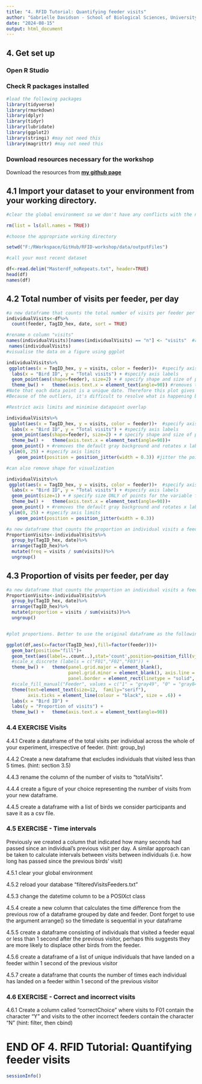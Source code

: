 ```yaml
---
title: "4. RFID Tutorial: Quantifying feeder visits"
author: "Gabrielle Davidson - School of Biological Sciences, University of East Anglia"
date: "2024-08-15"
output: html_document
---
```

## 4. Get set up

### Open R Studio

### Check R packages installed
```r
#load the following packages
library(tidyverse)
library(rmarkdown)
library(dplyr)
library(tidyr)
library(lubridate)
library(ggplot2)
library(stringi) #may not need this
library(magrittr) #may not need this

```
### Download resources necessary for the workshop
Download the resources from **[my github page](https://github.com/DrGLDavidson/RFID-workshop)**

## 4.1 Import your dataset to your environment from your working directory. 

```r

#clear the global environment so we don't have any conflicts with the next steps 

rm(list = ls(all.names = TRUE))

#choose the appropriate working directory

setwd("F:/RWorkspace/GitHub/RFID-workshop/data/outputFiles")

#call your most recent dataset 

df<-read.delim("Masterdf_noRepeats.txt", header=TRUE)
head(df)
names(df)

```

## 4.2 Total number of visits per feeder, per day
```r
#a new dataframe that counts the total number of visits per feeder per individual, per date. 
individualVisits<-df%>%
  count(feeder, TagID_hex, date, sort = TRUE) 

#rename n column "visits"
names(individualVisits)[names(individualVisits) == "n"] <- "visits"  #rename columns
 names(individualVisits)
#visualise the data on a figure using ggplot 

individualVisits%>%
 ggplot(aes(x = TagID_hex, y = visits, color = feeder))+  #specify axis labels and groupings
  labs(x = "Bird ID", y = "Total visits") + #specify axis labels
  geom_point(aes(shape=feeder), size=2) + # specify shape and size of points for the variable feeder
  theme_bw() +   theme(axis.text.x = element_text(angle=90)) #removes the default gray background and rotates x labels. 
#Note that each data point is a unique date. Therefore this plot gives you information not only on the number of visits they make on a given day, but also over how many days. 
#Because of the outliers, it's difficult to resolve what is happening between 0 and 20 visits. 

#Restrict axis limits and minimise datapoint overlap

individualVisits%>%
 ggplot(aes(x = TagID_hex, y = visits, color = feeder))+  #specify axis labels and groupings
  labs(x = "Bird ID", y = "Total visits") + #specify axis labels
  geom_point(aes(shape=feeder), size=2) + # specify shape and size of points for the variable feeder
  theme_bw() +   theme(axis.text.x = element_text(angle=90))+
  geom_point() + #removes the default gray background and rotates x labels.
 ylim(0, 25) + #specify axis limits
    geom_point(position = position_jitter(width = 0.3)) #jitter the points along a horizontal axis to minimise overlap

#can also remove shape for visualization

individualVisits%>%
 ggplot(aes(x = TagID_hex, y = visits, color = feeder))+  #specify axis labels and groupings
  labs(x = "Bird ID", y = "Total visits") + #specify axis labels
  geom_point(size=1) + # specify size ONLY of points for the variable feeder
  theme_bw() +   theme(axis.text.x = element_text(angle=90))+
  geom_point() + #removes the default gray background and rotates x labels.
 ylim(0, 25) + #specify axis limits
    geom_point(position = position_jitter(width = 0.3))

#a new dataframe that counts the proportion an individual visits a feeder relative to the other feeders, per day. 
ProportionVisits<-individualVisits%>%
  group_by(TagID_hex, date)%>%
  arrange(TagID_hex)%>%
  mutate(freq = visits / sum(visits))%>%
  ungroup() 

```

## 4.3 Proportion of visits per feeder, per day
```r

#a new dataframe that counts the proportion an individual visits a feeder relative to the other feeders, per day. 
ProportionVisits<-individualVisits%>%
  group_by(TagID_hex, date)%>%
  arrange(TagID_hex)%>%
  mutate(proportion = visits / sum(visits))%>%
  ungroup() 


#plot proportions. Better to use the original dataframe as the following code counts each line as a visit

ggplot(df,aes(x=factor(TagID_hex),fill=factor(feeder)))+ 
  geom_bar(position="fill")+
  geom_text(aes(label=..count..),stat='count',position=position_fill(vjust=0.5), angle=90, size=3) +
  #scale_x_discrete (labels = c("F01","F02","F03")) +
  theme_bw() +   theme(panel.grid.major = element_blank(),
                       panel.grid.minor = element_blank(), axis.line = element_line(colour = "black"), 
                       panel.border = element_rect(linetype = "solid", colour = "black", size=.8)) +
  #scale_fill_manual("Feeder", values = c("1" = "gray49", "0" = "gray84"))+
  theme(text=element_text(size=12,  family="serif"),
        axis.ticks = element_line(colour = "black", size = .6)) +
  labs(x = "Bird ID") +
  labs(y = "Proportion of visits") +
  theme_bw() +   theme(axis.text.x = element_text(angle=90))

```

### **4.4 EXERCISE** Visits
4.4.1 Create a dataframe of the total visits per individual across the whole of your experiment, irrespective of feeder.
(hint: group_by)

4.4.2 Create a new dataframe that excludes individuals that visited less than 5 times.
(hint: section 3.5)

4.4.3 rename the column of the number of visits to "totalVisits".

4.4.4 create a figure of your choice representing the number of visits from your new dataframe.

4.4.5 create a dataframe with a list of birds we consider participants and save it as a csv file.

### **4.5 EXERCISE** - Time intervals 

Previously we created a column that indicated how many seconds had passed since an individual's previous visit per day. A similar approach can be taken to calculate intervals between visits between individuals (i.e. how long has passed since the previous birds' visit)

4.5.1 clear your global environment

4.5.2 reload your database "filteredVisitsFeeders.txt"

4.5.3 change the datetime column to be a POSIXct class 

4.5.4 create a new column that calculates the time difference from the previous row of a dataframe grouped by date and feeder. Dont forget to use the argument arrange() so the timedate is sequential in your dataframe

4.5.5 create a dataframe consisting of individuals that visited a feeder equal or less than 1 second after the previous visitor, perhaps this suggests they are more likely to displace other birds from the feeder. 

4.5.6 create a dataframe of a list of unique individuals that have landed on a feeder within 1 second of the previous visitor

4.5.7 create a dataframe that counts the number of times each individual has landed on a feeder within 1 second of the previous visitor

### **4.6 EXERCISE** - Correct and incorrect visits

4.6.1 Create a column called "correctChoice" where visits to F01 contain the character "Y" and visits to the other incorrect feeders contain the character "N"
(hint: filter, then cbind)

# END OF 4. RFID Tutorial: Quantifying feeder visits 

```r
sessionInfo()
```

